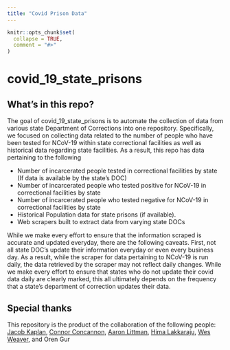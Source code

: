 ```yaml
---
title: "Covid Prison Data"
---
```


<!-- README.md is generated from README.Rmd. Please edit that file -->

```r
knitr::opts_chunk$set(
  collapse = TRUE,
  comment = "#>"
)
```

# covid_19_state_prisons
<!-- badges: start -->
<!-- badges: end -->
## What's in this repo?
The goal of covid_19_state_prisons is to automate the collection of data from various state Department of Corrections into one repository. Specifically, we focused on collecting data related to the number of people who have been tested for NCoV-19 within state correctional facilities as well as historical data regarding state facilities. As a result, this repo has data pertaining to the following

- Number of incarcerated people tested in correctional facilities by state (If data is available by the state's  DOC)
- Number of incarcerated people who tested positive for NCoV-19 in correctional facilities by state 
- Number of incarcerated people who tested negative for NCoV-19 in correctional facilities by state
- Historical Population data for state prisons (if available).
- Web scrapers built to extract data from varying state DOCs

While we make every effort to ensure that the information scraped is accurate and updated everyday, there are the following caveats. First, not all state DOC's update their information everyday or even every business day. As a result, while the scraper for data pertaining to NCoV-19 is run daily, the data retrieved by the scraper may not reflect daily changes. While we make every effort to ensure that states who do not update their covid data daily are clearly marked, this all ultimately depends on the frequency that a state's department of correction updates their data.


## Special thanks
This repository is the product of the collaboration of the following people: [Jacob Kaplan](https://github.com/jacobkap), [Connor Concannon](https://github.com/concannon), [Aaron Littman](https://github.com/amlittman), [Hima Lakkaraju](https://github.com/lvhimabindu), [Wes Weaver](https://github.com/wesweaver), and Oren Gur

